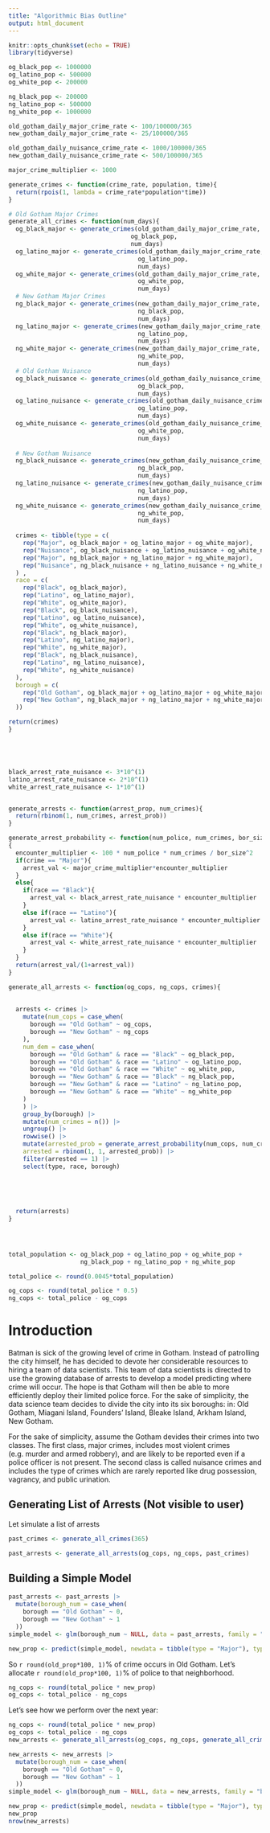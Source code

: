 ```yaml
---
title: "Algorithmic Bias Outline"
output: html_document
---
```


```r
knitr::opts_chunk$set(echo = TRUE)
library(tidyverse)

og_black_pop <- 1000000
og_latino_pop <- 500000
og_white_pop <- 200000

ng_black_pop <- 200000
ng_latino_pop <- 500000
ng_white_pop <- 1000000

old_gotham_daily_major_crime_rate <- 100/100000/365
new_gotham_daily_major_crime_rate <- 25/100000/365

old_gotham_daily_nuisance_crime_rate <- 1000/100000/365
new_gotham_daily_nuisance_crime_rate <- 500/100000/365

major_crime_multiplier <- 1000

generate_crimes <- function(crime_rate, population, time){
  return(rpois(1, lambda = crime_rate*population*time))
}

# Old Gotham Major Crimes
generate_all_crimes <- function(num_days){
  og_black_major <- generate_crimes(old_gotham_daily_major_crime_rate,
                                  og_black_pop,
                                  num_days)
  og_latino_major <- generate_crimes(old_gotham_daily_major_crime_rate,
                                    og_latino_pop,
                                    num_days)
  og_white_major <- generate_crimes(old_gotham_daily_major_crime_rate,
                                    og_white_pop,
                                    num_days)
  # New Gotham Major Crimes
  ng_black_major <- generate_crimes(new_gotham_daily_major_crime_rate,
                                    ng_black_pop,
                                    num_days)
  ng_latino_major <- generate_crimes(new_gotham_daily_major_crime_rate,
                                    ng_latino_pop,
                                    num_days)
  ng_white_major <- generate_crimes(new_gotham_daily_major_crime_rate,
                                    ng_white_pop,
                                    num_days)
  # Old Gotham Nuisance
  og_black_nuisance <- generate_crimes(old_gotham_daily_nuisance_crime_rate,
                                    og_black_pop,
                                    num_days)
  og_latino_nuisance <- generate_crimes(old_gotham_daily_nuisance_crime_rate,
                                    og_latino_pop,
                                    num_days)
  og_white_nuisance <- generate_crimes(old_gotham_daily_nuisance_crime_rate,
                                    og_white_pop,
                                    num_days)
  
  # New Gotham Nuisance
  ng_black_nuisance <- generate_crimes(new_gotham_daily_nuisance_crime_rate,
                                    ng_black_pop,
                                    num_days)
  ng_latino_nuisance <- generate_crimes(new_gotham_daily_nuisance_crime_rate,
                                    ng_latino_pop,
                                    num_days)
  ng_white_nuisance <- generate_crimes(new_gotham_daily_nuisance_crime_rate,
                                    ng_white_pop,
                                    num_days)
  
  crimes <- tibble(type = c(
    rep("Major", og_black_major + og_latino_major + og_white_major),
    rep("Nuisance", og_black_nuisance + og_latino_nuisance + og_white_nuisance),
    rep("Major", ng_black_major + ng_latino_major + ng_white_major),
    rep("Nuisance", ng_black_nuisance + ng_latino_nuisance + ng_white_nuisance)
  ) , 
  race = c(
    rep("Black", og_black_major),
    rep("Latino", og_latino_major),
    rep("White", og_white_major),
    rep("Black", og_black_nuisance),
    rep("Latino", og_latino_nuisance),
    rep("White", og_white_nuisance),
    rep("Black", ng_black_major),
    rep("Latino", ng_latino_major),
    rep("White", ng_white_major),
    rep("Black", ng_black_nuisance),
    rep("Latino", ng_latino_nuisance),
    rep("White", ng_white_nuisance)
  ), 
  borough = c(
    rep("Old Gotham", og_black_major + og_latino_major + og_white_major + og_black_nuisance + og_latino_nuisance + og_white_nuisance),
    rep("New Gotham", ng_black_major + ng_latino_major + ng_white_major + ng_black_nuisance + ng_latino_nuisance + ng_white_nuisance)
  ))

return(crimes)
}





black_arrest_rate_nuisance <- 3*10^(1)
latino_arrest_rate_nuisance <- 2*10^(1)
white_arrest_rate_nuisance <- 1*10^(1)


generate_arrests <- function(arrest_prop, num_crimes){
  return(rbinom(1, num_crimes, arrest_prob))
}

generate_arrest_probability <- function(num_police, num_crimes, bor_size, race, crime)
{
  encounter_multiplier <- 100 * num_police * num_crimes / bor_size^2
  if(crime == "Major"){
    arrest_val <- major_crime_multiplier*encounter_multiplier
  }
  else{
    if(race == "Black"){
      arrest_val <- black_arrest_rate_nuisance * encounter_multiplier
    }
    else if(race == "Latino"){
      arrest_val <- latino_arrest_rate_nuisance * encounter_multiplier
    }
    else if(race == "White"){
      arrest_val <- white_arrest_rate_nuisance * encounter_multiplier
    }
  }
  return(arrest_val/(1+arrest_val))
}

generate_all_arrests <- function(og_cops, ng_cops, crimes){
  
  
  arrests <- crimes |>
    mutate(num_cops = case_when(
      borough == "Old Gotham" ~ og_cops,
      borough == "New Gotham" ~ ng_cops
    ),
    num_dem = case_when(
      borough == "Old Gotham" & race == "Black" ~ og_black_pop,
      borough == "Old Gotham" & race == "Latino" ~ og_latino_pop,
      borough == "Old Gotham" & race == "White" ~ og_white_pop,
      borough == "New Gotham" & race == "Black" ~ ng_black_pop,
      borough == "New Gotham" & race == "Latino" ~ ng_latino_pop,
      borough == "New Gotham" & race == "White" ~ ng_white_pop
    )
    ) |>
    group_by(borough) |>
    mutate(num_crimes = n()) |>
    ungroup() |>
    rowwise() |>
    mutate(arrested_prob = generate_arrest_probability(num_cops, num_crimes, num_dem, race, type),
    arrested = rbinom(1, 1, arrested_prob)) |>
    filter(arrested == 1) |>
    select(type, race, borough)
  
  
  
  
  
  return(arrests)
}




total_population <- og_black_pop + og_latino_pop + og_white_pop +
                    ng_black_pop + ng_latino_pop + ng_white_pop

total_police <- round(0.0045*total_population)

og_cops <- round(total_police * 0.5)
ng_cops <- total_police - og_cops
```


# Introduction

Batman is sick of the growing level of crime in Gotham. Instead of patrolling the city himself, he has decided to devote her considerable resources to hiring a team of data scientists. This team of data scientists is directed to use the growing database of arrests to develop a model predicting where crime will occur. The hope is that Gotham will then be able to more efficiently deploy their limited police force. For the sake of simplicity, the data science team decides to divide the city into its six boroughs: in: Old Gotham, Miagani Island, Founders' Island, Bleake Island, Arkham Island, New Gotham. 

For the sake of simplicity, assume the Gotham devides their crimes into two classes. The first class, major crimes, includes most violent crimes (e.g. murder and armed robbery), and are likely to be reported even if a police officer is not present. The second class is called nuisance crimes and includes the type of crimes which are rarely reported like drug possession, vagrancy, and public urination.

## Generating List of Arrests (Not visible to user)

Let simulate a list of arrests

```r
past_crimes <- generate_all_crimes(365)
```



```r
past_arrests <- generate_all_arrests(og_cops, ng_cops, past_crimes)
```


## Building a Simple Model

```r
past_arrests <- past_arrests |>
  mutate(borough_num = case_when(
    borough == "Old Gotham" ~ 0,
    borough == "New Gotham" ~ 1
  ))
simple_model <- glm(borough_num ~ NULL, data = past_arrests, family = "binomial")

new_prop <- predict(simple_model, newdata = tibble(type = "Major"), type = "response")
```

So `r round(old_prop*100, 1)`% of crime occurs in Old Gotham. Let's allocate `r round(old_prop*100, 1)`% of police to that neighborhood.

```r
ng_cops <- round(total_police * new_prop)
og_cops <- total_police - ng_cops
```

Let's see how we perform over the next year:

```r
ng_cops <- round(total_police * new_prop)
og_cops <- total_police - ng_cops
new_arrests <- generate_all_arrests(og_cops, ng_cops, generate_all_crimes(365))

new_arrests <- new_arrests |>
  mutate(borough_num = case_when(
    borough == "Old Gotham" ~ 0,
    borough == "New Gotham" ~ 1
  ))
simple_model <- glm(borough_num ~ NULL, data = new_arrests, family = "binomial")

new_prop <- predict(simple_model, newdata = tibble(type = "Major"), type = "response")
new_prop
nrow(new_arrests)
```


